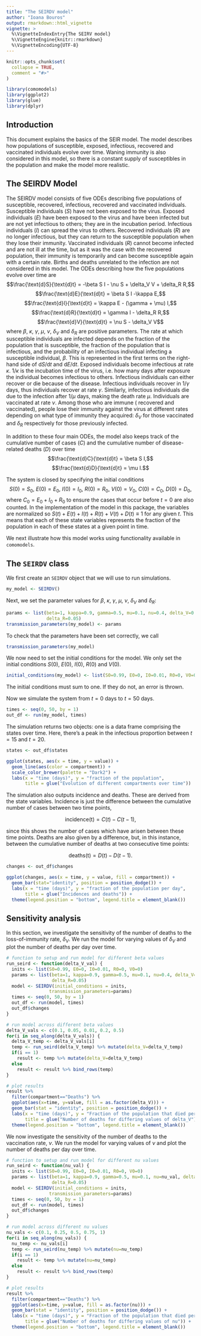 ```yaml
---
title: "The SEIRDV model"
author: "Ioana Bouros"
output: rmarkdown::html_vignette
vignette: >
  %\VignetteIndexEntry{The SEIRV model}
  %\VignetteEngine{knitr::rmarkdown}
  %\VignetteEncoding{UTF-8}
---
```


```r
knitr::opts_chunk$set(
  collapse = TRUE,
  comment = "#>"
)
```

```r
library(comomodels)
library(ggplot2)
library(glue)
library(dplyr)
```

## Introduction
This document explains the basics of the SEIR model. The model describes
how populations of susceptible, exposed, infectious, recovered and vaccinated
individuals evolve over time. Waning immunity is also considered in this model,
so there is a constant supply of susceptibles in the population and make the model
more realistic.

## The SEIRDV Model
The SEIRDV model consists of five ODEs describing five populations of susceptible,
recovered, infectious, recovered and vaccinated individuals. Susceptible
individuals ($S$) have not been exposed to the virus. Exposed individuals ($E$) have been
exposed to the virus and have been infected but are not yet infectious to others; they are 
in the incubation period. Infectious individuals ($I$) can spread the virus to 
others.  Recovered individuals ($R$) are no longer
infectious, but they can return to the susceptible population when they lose their
immunity. Vaccinated individuals ($R$) cannot become infected and are not ill at
the time, but as it was the case with the recovered population, their immunity
is temporarily and can become susceptible again with a certain rate. Births and
deaths unrelated to the infection are not considered in this model. The ODEs describing
how the five populations evolve over time are
$$\frac{\text{d}S}{\text{d}t} = -\beta S I - \nu S + \delta_V V + \delta_R R,$$
$$\frac{\text{d}E}{\text{d}t} = \beta S I -\kappa E,$$
$$\frac{\text{d}I}{\text{d}t} = \kappa E - (\gamma + \mu) I,$$
$$\frac{\text{d}R}{\text{d}t} = \gamma I - \delta_R R,$$
$$\frac{\text{d}V}{\text{d}t} = \nu S - \delta_V V$$
where $\beta$, $\kappa$, $\gamma$, $\mu$, $\nu$, $\delta_V$ and $\delta_R$ are
positive parameters. The rate at which susceptible individuals are infected
depends on the fraction of the population that is susceptible, the fraction of
the population that is infectious, and the probability of an infectious individual
infecting a susceptible individual, $\beta$. This is represented in the
first terms on the right-hand side of $\text{d}S/ \text{d}t$ and $\text{d}E/ \text{d}t$.
Exposed individuals become infectious at rate $\kappa$. $1/ \kappa$ is
the incubation time of the virus, i.e. how many days after exposure the individual
becomes infectious to others. Infectious individuals can either recover or die
because of the disease. Infectious individuals recover in $1/ \gamma$
days, thus individuals recover at rate $\gamma$. Similarly, infectious
individuals die due to the infection after $1/ \mu$ days, making the death rate $\mu$.
Individuals are vaccinated at rate $\nu$. Among those who are immune (
recovered and vaccinated), people lose their immunity against the virus at different
rates depending on what type of immunity they acquired: $\delta_V$ for those vaccinated
and $\delta_R$ respectively for those previously infected.

In addition to these four main ODEs, the model also keeps track of the cumulative number 
of cases ($C$) and the cumulative number of disease-related deaths ($D$) over time
$$\frac{\text{d}C}{\text{d}t} = \beta S I,$$
$$\frac{\text{d}D}{\text{d}t} = \mu I.$$

The system is closed by specifying the initial conditions
$$S(0) = S_0,\ E(0) = E_0,\ I(0) = I_0,\ R(0) = R_0,\ V(0) = V_0,\ C(0) = C_0,\ D(0) = D_0,$$
where $C_0 = E_0 + I_0 + R_0$ to ensure the cases that occur before $t=0$ are
also counted.
In the implementation of the model in this package, the variables are normalized so 
$S(t) + E(t) + I(t) + R(t) + V(t) + D(t) \equiv 1$ for any given $t$. This means that each of these state variables represents the fraction of the population in each of these states at a given point in time.

We next illustrate how this model works using functionality available in `comomodels`.

## The `SEIRDV` class

We first create an `SEIRDV` object that we will use to run simulations.
```r
my_model <- SEIRDV()
```

Next, we set the parameter values for $\beta$, $\kappa$, $\gamma$, $\mu$, $\nu$,
$\delta_V$ and $\delta_R$:
```r
params <- list(beta=1, kappa=0.9, gamma=0.5, mu=0.1, nu=0.4, delta_V=0.1,
               delta_R=0.05)
transmission_parameters(my_model) <- params
```

To check that the parameters have been set correctly, we call
```r
transmission_parameters(my_model)
```

We now need to set the initial conditions for the model. We only set the initial conditions $S(0)$, $E(0)$, $I(0)$, $R(0)$ and $V(0)$.
```r
initial_conditions(my_model) <- list(S0=0.99, E0=0, I0=0.01, R0=0, V0=0)
```
The initial conditions must sum to one. If they do not, an error is thrown.

Now we simulate the system from $t=0$ days to $t=50$ days.
```r
times <- seq(0, 50, by = 1)
out_df <- run(my_model, times)
```

The simulation returns two objects: one is a data frame comprising the states over time. Here, there's a peak in the infectious proportion between $t=15$ and $t=20$.
```r
states <- out_df$states

ggplot(states, aes(x = time, y = value)) +
  geom_line(aes(color = compartment)) +
  scale_color_brewer(palette = "Dark2") +
  labs(x = "time (days)", y = "fraction of the population",
       title = glue("Evolution of different compartments over time"))
```

The simulation also outputs incidence and deaths. These are derived from the state variables. Incidence is just the difference between the cumulative number of cases between two time points,

$$ \text{incidence(t)} = C(t) - C(t - 1),$$

since this shows the number of cases which have arisen between these time  points. Deaths are also given by a difference, but, in this instance, between the cumulative number of deaths at two consecutive time points:

$$ \text{deaths(t)} = D(t) - D(t - 1).$$

```r
changes <- out_df$changes

ggplot(changes, aes(x = time, y = value, fill = compartment)) +
  geom_bar(stat="identity", position = position_dodge()) +
  labs(x = "time (days)", y = "fraction of the population per day",
       title = glue("Incidences and deaths")) +
  theme(legend.position = "bottom", legend.title = element_blank())

```

## Sensitivity analysis
In this section, we investigate the sensitivity of the number of deaths to the loss-of-immunity rate, $\delta_V$. We run the model for varying values of $\delta_V$ and plot the
number of deaths per day over time.
```r
# function to setup and run model for different beta values
run_seird <- function(delta_V_val) {
  inits <- list(S0=0.99, E0=0, I0=0.01, R0=0, V0=0)
  params <- list(beta=1, kappa=0.9, gamma=0.5, mu=0.1, nu=0.4, delta_V=delta_V_val,
                 delta_R=0.05)
  model <- SEIRDV(initial_conditions = inits,
                transmission_parameters=params)
  times <- seq(0, 50, by = 1)
  out_df <- run(model, times)
  out_df$changes
}

# run model across different beta values
delta_V_vals <- c(0.1, 0.05, 0.01, 0.2, 0.5)
for(i in seq_along(delta_V_vals)) {
  delta_V_temp <- delta_V_vals[i]
  temp <- run_seird(delta_V_temp) %>% mutate(delta_V=delta_V_temp)
  if(i == 1)
    result <- temp %>% mutate(delta_V=delta_V_temp)
  else
    result <- result %>% bind_rows(temp)
}

# plot results
result %>% 
  filter(compartment=="Deaths") %>% 
  ggplot(aes(x=time, y=value, fill = as.factor(delta_V))) +
  geom_bar(stat = "identity", position = position_dodge()) +
  labs(x = "time (days)", y = "Fraction of the population that died per day",
       title = glue("Number of deaths for differing values of delta_V")) +
  theme(legend.position = "bottom", legend.title = element_blank())

```
We now investigate the sensitivity of the number of deaths to the vaccination rate, $\nu$. We run the model for varying values of $\nu$ and plot the
number of deaths per day over time.
```r
# function to setup and run model for different nu values
run_seird <- function(nu_val) {
  inits <- list(S0=0.99, E0=0, I0=0.01, R0=0, V0=0)
  params <- list(beta=1, kappa=0.9, gamma=0.5, mu=0.1, nu=nu_val, delta_V=0.1,
                 delta_R=0.05)
  model <- SEIRDV(initial_conditions = inits,
                transmission_parameters=params)
  times <- seq(0, 50, by = 1)
  out_df <- run(model, times)
  out_df$changes
}

# run model across different nu values
nu_vals <- c(0.1, 0.25, 0.5, 0.75, 1)
for(i in seq_along(nu_vals)) {
  nu_temp <- nu_vals[i]
  temp <- run_seird(nu_temp) %>% mutate(nu=nu_temp)
  if(i == 1)
    result <- temp %>% mutate(nu=nu_temp)
  else
    result <- result %>% bind_rows(temp)
}

# plot results
result %>% 
  filter(compartment=="Deaths") %>% 
  ggplot(aes(x=time, y=value, fill = as.factor(nu))) +
  geom_bar(stat = "identity", position = position_dodge()) +
  labs(x = "time (days)", y = "Fraction of the population that died per day",
       title = glue("Number of deaths for differing values of nu")) +
  theme(legend.position = "bottom", legend.title = element_blank())

```
